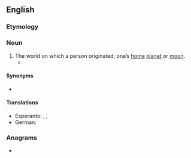 ==English==

===Etymology===
{{compound|en|home|world}}

===Noun===
{{en-noun}}

# The world on which a person originated; one’s [[home]] [[planet]] or [[moon]].
#* {{quote-book|en|year=1839|author=Henry Ellison|title=Madmoments|page=229|passage=But Woman's heart within itself lives more, / And in her '''Homeworld''' she can happy be, / Loving and lov'd: from Nature's founts her Lore / Instinctive flows, she drinks it fresh and free}}

====Synonyms====
* {{l|en|home planet}}

====Translations====
{{trans-top}}
* Esperanto: {{t|eo|hejmmondo}}, {{t|eo|hejmomondo}}, {{t|eo|hejma mondo}}
* German: {{t|de|Heimatwelt|f}}
{{trans-mid}}
{{trans-bottom}}

===Anagrams===
* {{anagrams|en|a=dehlmoorw|wormholed}}